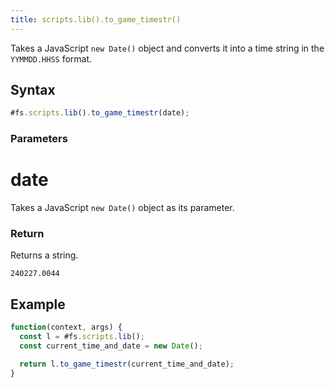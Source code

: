 ```yaml
---
title: scripts.lib().to_game_timestr()
---
```


Takes a JavaScript `new Date()` object and converts it into a time string in the `YYMMDD.HHSS` format.

## Syntax

```js
#fs.scripts.lib().to_game_timestr(date);
```

### Parameters

# date

Takes a JavaScript `new Date()` object as its parameter.

### Return

Returns a string.

```
240227.0044
```

## Example

```js
function(context, args) {
  const l = #fs.scripts.lib();
  const current_time_and_date = new Date();

  return l.to_game_timestr(current_time_and_date);
}
```
